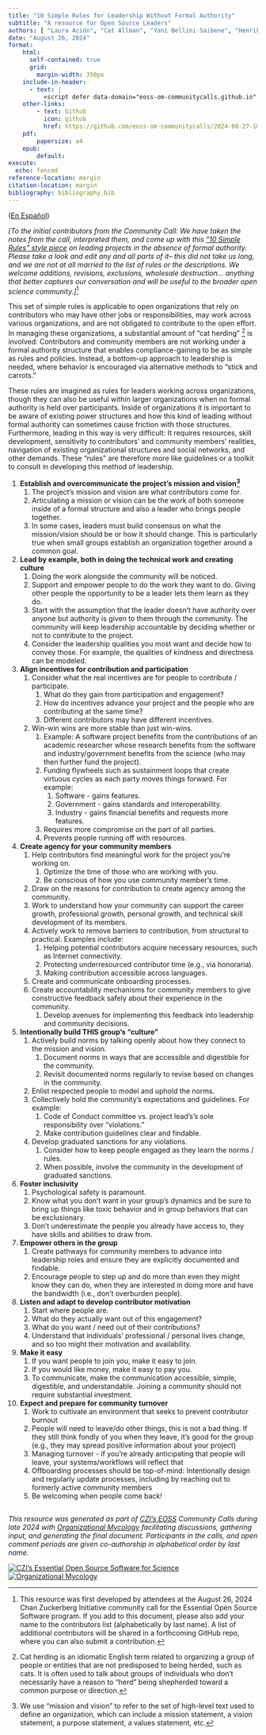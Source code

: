 ```yaml
---
title: "10 Simple Rules for Leadership Without Formal Authority"
subtitle: "A resource for Open Source Leaders"
authors: [ "Laura Ación", "Cat Allman", "Yani Bellini Saibene", "Henrik Bengtsson", "Beth Duckles", "Jonah Duckles", "Kate Hertweck", "Daniel S. Katz", "Dan Sholler", "Carol Willing"]
date: "August 26, 2024"
format:
    html: 
      self-contained: true
      grid: 
        margin-width: 350px
    include-in-header:
      - text: |
          <script defer data-domain="eoss-om-communitycalls.github.io" src="https://a.duckles.nz/js/script.js"></script>
    other-links:
        - text: Github
          icon: github
          href: https://github.com/eoss-om-communitycalls/2024-08-27-10-simple-rules-for-leadership
    pdf:
        papersize: a4
    epub:
        default:
execute: 
  echo: fenced
reference-location: margin
citation-location: margin
bibliography: bibliography.bib
---
```


([En Español](/es))

*\[To the initial contributors from the Community Call: We have taken the notes from the call, interpreted them, and come up with this [“10 Simple Rules” style piece](https://docs.google.com/document/d/1p6U8oiQLc3gFhvKb9vxtxyHEjqDIg2rj2v5jVtr6kZE/edit) on leading projects in the absence of formal authority. Please take a look and edit any and all parts of it– this did not take us long, and we are not at all married to the list of rules or the descriptions. We welcome additions, revisions, exclusions, wholesale destruction… anything that better captures our conversation and will be useful to the broader open science community.\]*[^1]

This set of simple rules is applicable to open organizations that rely on contributors who may have other jobs or responsibilities, may work across various organizations, and are not obligated to contribute to the open effort. In managing these organizations, a substantial amount of “cat herding” [^2] is involved: Contributors and community members are not working under a formal authority structure that enables compliance-gaining to be as simple as rules and policies. Instead, a bottom-up approach to leadership is needed, where behavior is encouraged via alternative methods to “stick and carrots.”

These rules are imagined as rules for leaders working across organizations, though they can also be useful within larger organizations when no formal authority is held over participants. Inside of organizations it is important to be aware of existing power structures and how this kind of leading without formal authority can sometimes cause friction with those structures. Furthermore, leading in this way is very difficult: It requires resources, skill development, sensitivity to contributors’ and community members’ realities, navigation of existing organizational structures and social networks, and other demands. These “rules” are therefore more like guidelines or a toolkit to consult in developing this method of leadership.

1. **Establish and overcommunicate the project’s mission and vision[^3]**   
   1. The project’s mission and vision are what contributors come for.  
   2. Articulating a mission or vision can be the work of both someone inside of a formal structure and also a leader who brings people together.   
   3. In some cases, leaders must build consensus on what the mission/vision should be or how it should change. This is particularly true when small groups establish an organization together around a common goal.  
2. **Lead by example, both in doing the technical work and creating culture**   
   1. Doing the work alongside the community will be noticed.   
   2. Support and empower people to do the work they want to do. Giving other people the opportunity to be a leader lets them learn as they do.   
   3. Start with the assumption that the leader doesn’t have authority over anyone but authority is given to them through the community. The community will keep leadership accountable by deciding whether or not to contribute to the project.   
   4. Consider the leadership qualities you most want and decide how to convey those. For example, the qualities of kindness and directness can be modeled.   
3. **Align incentives for contribution and participation**  
   1. Consider what the real incentives are for people to contribute / participate.   
      1. What do they gain from participation and engagement?  
      2. How do incentives advance your project and the people who are contributing at the same time?  
      3. Different contributors may have different incentives.   
   2. Win-win wins are more stable than just win-wins.  
      1. Example: A software project benefits from the contributions of an academic researcher whose research benefits from the software and industry/government benefits from the science (who may then further fund the project).  
      2. Funding flywheels such as sustainment loops that create virtuous cycles as each party moves things forward. For example:  
         1. Software \- gains features.  
         2. Government \- gains standards and interoperability.  
         3. Industry \- gains financial benefits and requests more features.  
      3. Requires more compromise on the part of all parties.  
      4. Prevents people running off with resources.  
4. **Create agency for your community members**   
   1. Help contributors find meaningful work for the project you’re working on.  
      1. Optimize the time of those who are working with you.  
      2. Be conscious of how you use community member’s time.  
   2. Draw on the reasons for contribution to create agency among the community.  
   3. Work to understand how your community can support the career growth, professional growth, personal growth, and technical skill development of its members.  
   4. Actively work to remove barriers to contribution, from structural to practical. Examples include:  
      1. Helping potential contributors acquire necessary resources, such as Internet connectivity.  
      2. Protecting underresourced contributor time (e.g., via honoraria).   
      3. Making contribution accessible across languages.  
   5. Create and communicate onboarding processes.  
   6. Create accountability mechanisms for community members to give constructive feedback safely about their experience in the community.  
      1. Develop avenues for implementing this feedback into leadership and community decisions.  
5. **Intentionally build THIS group’s “culture”**  
   1. Actively build norms by talking openly about how they connect to the mission and vision.   
      1. Document norms in ways that are accessible and digestible for the community.  
      2. Revisit documented norms regularly to revise based on changes in the community.  
   2. Enlist respected people to model and uphold the norms.  
   3. Collectively hold the community’s expectations and guidelines. For example:  
      1. Code of Conduct committee vs. project lead’s’s sole responsibility over “violations.”  
      2. Make contribution guidelines clear and findable.   
   4. Develop graduated sanctions for any violations.   
      1. Consider how to keep people engaged as they learn the norms / rules.  
      2. When possible, involve the community in the development of graduated sanctions.  
6. **Foster inclusivity**  
   1. Psychological safety is paramount.   
   2. Know what you don’t want in your group’s dynamics and be sure to bring up things like toxic behavior and in group behaviors that can be exclusionary.    
   3. Don’t underestimate the people you already have access to, they have skills and abilities to draw from.    
7. **Empower others in the group**   
   1. Create pathways for community members to advance into leadership roles and ensure they are explicitly documented and findable.  
   2. Encourage people to step up and do more than even they might know they can do, when they are interested in doing more and have the bandwidth (i.e., don’t overburden people).  
8. **Listen and adapt to develop contributor motivation**  
   1. Start where people are.   
   2. What do they actually want out of this engagement?  
   3. What do you want / need out of their contributions?  
   4. Understand that individuals’ professional / personal lives change, and so too might their motivation and availability.  
9. **Make it easy**   
   1. If you want people to join you, make it easy to join.   
   2. If you would like money, make it easy to pay you.   
   3. To communicate, make the communication accessible, simple, digestible, and understandable. Joining a community should not require substantial investment.  
10. **Expect and prepare for community turnover**  
    1. Work to cultivate an environment that seeks to prevent contributor burnout  
    2. People will need to leave/do other things, this is not a bad thing. If they still think fondly of you when they leave, it’s good for the group (e.g., they may spread positive information about your project)  
    3. Managing turnover \- if you’re already anticipating that people will leave, your systems/workflows will reflect that  
    4. Offboarding processes should be top-of-mind: Intentionally design and regularly update processes, including by reaching out to formerly active community members  
    5. Be welcoming when people come back\!

[^1]:  This resource was first developed by attendees at the August 26, 2024 Chan Zuckerberg Initiative community call for the Essential Open Source Software program. If you add to this document, please also add your name to the contributors list (alphabetically by last name). A list of additional contributors will be shared in a forthcoming GitHub repo, where you can also submit a contribution. 

[^2]:  Cat herding is an idiomatic English term related to organizing a group of people or entities that are not predisposed to being herded, such as cats. It is often used to talk about groups of individuals who don’t necessarily have a reason to “herd” being shepherded toward a common purpose or direction. 

[^3]:  We use "mission and vision" to refer to the set of high-level text used to define an organization, which can include a mission statement, a vision statement, a purpose statement, a values statement, etc.

<!-- FOOTER & LOGOS Please do not modify below --> 
----
_This resource was generated as part of [CZI's EOSS](https://chanzuckerberg.com/eoss/) Community Calls during late 2024 with 
[Organizational Mycology](https://orgmycology.com) facilitating discussions, gathering input, 
and generating the final document. Participants in the calls, and open comment periods are 
given co-authorship in alphabetical order by last name._  
  

[![CZI's Essential Open Source Software for Science](img/CZI-EOSS.png)](https://czi.co/EOSS)
[![Organizational Mycology](img/om_short_logo.png)](https://orgmycology.com)
